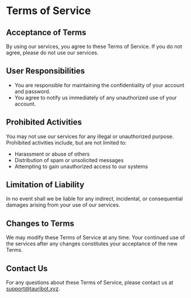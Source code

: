# Terms of Service

## Acceptance of Terms
By using our services, you agree to these Terms of Service. If you do not agree, please do not use our services.

## User Responsibilities
- You are responsible for maintaining the confidentiality of your account and password.
- You agree to notify us immediately of any unauthorized use of your account.

## Prohibited Activities
You may not use our services for any illegal or unauthorized purpose. Prohibited activities include, but are not limited to:
- Harassment or abuse of others
- Distribution of spam or unsolicited messages
- Attempting to gain unauthorized access to our systems

## Limitation of Liability
In no event shall we be liable for any indirect, incidental, or consequential damages arising from your use of our services.

## Changes to Terms
We may modify these Terms of Service at any time. Your continued use of the services after any changes constitutes your acceptance of the new Terms.

## Contact Us
For any questions about these Terms of Service, please contact us at [support@tauribot.xyz](mailto:support@tauribot.xyz).
